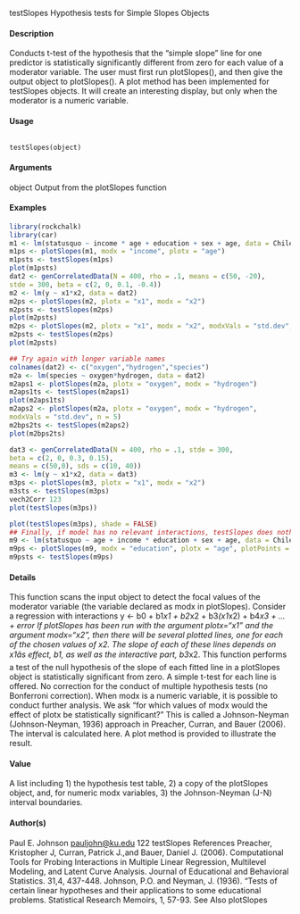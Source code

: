 
testSlopes Hypothesis tests for Simple Slopes Objects

#### Description

Conducts t-test of the hypothesis that the "simple slope" line for one predictor is statistically significantly different from zero for each value of a moderator variable. The user must first run plotSlopes(), and then give the output object to plotSlopes(). A plot method has been implemented for testSlopes objects. It will create an interesting display, but only when the moderator is a numeric variable.

#### Usage
<pre><code>
testSlopes(object)
</code></pre>

#### Arguments

object Output from the plotSlopes function



#### Examples
```r
library(rockchalk)
library(car)
m1 <- lm(statusquo ~ income * age + education + sex + age, data = Chile)
m1ps <- plotSlopes(m1, modx = "income", plotx = "age")
m1psts <- testSlopes(m1ps)
plot(m1psts)
dat2 <- genCorrelatedData(N = 400, rho = .1, means = c(50, -20),
stde = 300, beta = c(2, 0, 0.1, -0.4))
m2 <- lm(y ~ x1*x2, data = dat2)
m2ps <- plotSlopes(m2, plotx = "x1", modx = "x2")
m2psts <- testSlopes(m2ps)
plot(m2psts)
m2ps <- plotSlopes(m2, plotx = "x1", modx = "x2", modxVals = "std.dev", n = 5)
m2psts <- testSlopes(m2ps)
plot(m2psts)
```

```r
## Try again with longer variable names
colnames(dat2) <- c("oxygen","hydrogen","species")
m2a <- lm(species ~ oxygen*hydrogen, data = dat2)
m2aps1 <- plotSlopes(m2a, plotx = "oxygen", modx = "hydrogen")
m2aps1ts <- testSlopes(m2aps1)
plot(m2aps1ts)
m2aps2 <- plotSlopes(m2a, plotx = "oxygen", modx = "hydrogen",
modxVals = "std.dev", n = 5)
m2bps2ts <- testSlopes(m2aps2)
plot(m2bps2ts)
```

```r
dat3 <- genCorrelatedData(N = 400, rho = .1, stde = 300,
beta = c(2, 0, 0.3, 0.15),
means = c(50,0), sds = c(10, 40))
m3 <- lm(y ~ x1*x2, data = dat3)
m3ps <- plotSlopes(m3, plotx = "x1", modx = "x2")
m3sts <- testSlopes(m3ps)
vech2Corr 123
plot(testSlopes(m3ps))
```

```r
plot(testSlopes(m3ps), shade = FALSE)
## Finally, if model has no relevant interactions, testSlopes does nothing.
m9 <- lm(statusquo ~ age + income * education + sex + age, data = Chile)
m9ps <- plotSlopes(m9, modx = "education", plotx = "age", plotPoints = FALSE)
m9psts <- testSlopes(m9ps)
```

#### Details

This function scans the input object to detect the focal values of the moderator variable (the variable declared as modx in plotSlopes). Consider a regression with interactions y <- b0 + b1*x1 + b2*x2 + b3*(x1*x2) + b4*x3 + ... + error
If plotSlopes has been run with the argument plotx="x1" and the argument modx="x2", then there will be several plotted lines, one for each of the chosen values of x2. The slope of each of these lines depends on x1âs effect, b1, as well as the interactive part, b3*x2.
This function performs a test of the null hypothesis of the slope of each fitted line in a plotSlopes object is statistically significant from zero. A simple t-test for each line is offered. No correction for the conduct of multiple hypothesis tests (no Bonferroni correction).
When modx is a numeric variable, it is possible to conduct further analysis. We ask "for which values of modx would the effect of plotx be statistically significant?" This is called a Johnson-Neyman (Johnson-Neyman, 1936) approach in Preacher, Curran, and Bauer (2006). The interval is calculated here. A plot method is provided to illustrate the result.

#### Value
A list including 1) the hypothesis test table, 2) a copy of the plotSlopes object, and, for numeric
modx variables, 3) the Johnson-Neyman (J-N) interval boundaries.

#### Author(s)
Paul E. Johnson <pauljohn@ku.edu>
122 testSlopes
References
Preacher, Kristopher J, Curran, Patrick J.,and Bauer, Daniel J. (2006). Computational Tools for
Probing Interactions in Multiple Linear Regression, Multilevel Modeling, and Latent Curve Analysis.
Journal of Educational and Behavioral Statistics. 31,4, 437-448.
Johnson, P.O. and Neyman, J. (1936). "Tests of certain linear hypotheses and their applications to
some educational problems. Statistical Research Memoirs, 1, 57-93.
See Also
plotSlopes
